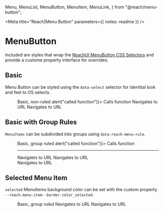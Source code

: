
  Menu,
  MenuList,
  MenuButton,
  MenuItem,
  MenuLink,
} from "@reach/menu-button";

<Meta title="Reach|Menu Button" parameters={{ notes: readme }} />

# MenuButton

Included are styles that wrap the [ReachUI MenuButton CSS Selectors](https://reacttraining.com/reach-ui/menu-button#menubutton-css-selectors) and provide a custome property interface for overrides.

## Basic

Menu Button can be styled using the `data-select` selector for identital look and feel to OS selects.

<Preview>
  <Story name="Basic">
    <Menu>
      <MenuButton data-select>Basic, non-ruled</MenuButton>
      <MenuList>
        <MenuItem onSelect={() => alert("called function")}>
          Calls function
        </MenuItem>
        <MenuLink to="#one">Navigates to URL</MenuLink>
        <MenuLink to="#two">Navigates to URL</MenuLink>
      </MenuList>
    </Menu>
  </Story>
</Preview>

## Basic with Group Rules

`MenuItems` can be subdivided into groups using `data-reach-menu-rule`.

<Preview>
  <Story name="Group Rules">
    <Menu>
      <MenuButton data-select>Basic, group ruled</MenuButton>
      <MenuList>
        <MenuItem onSelect={() => alert("called function")}>
          Calls function
        </MenuItem>
        <hr data-reach-menu-rule />
        <MenuLink to="#one">Navigates to URL</MenuLink>
        <MenuLink to="#two">Navigates to URL</MenuLink>
        <div data-reach-menu-rule />
        <MenuLink to="#two">Navigates to URL</MenuLink>
      </MenuList>
    </Menu>
  </Story>
</Preview>

## Selected Menu Item

`selected` MenuItems background color can be set with the custom property `--reach-menu-item--border-color_selected`.

<Preview>
  <Story name="Selected Menu item">
    <Menu>
      <MenuButton data-select>Basic, group ruled</MenuButton>
      <MenuList style={{ "--reach-menu-item--background-color_selected": "red" }}>
        <MenuLink to="#one">Navigates to URL</MenuLink>
        <MenuLink to="#two">Navigates to URL</MenuLink>
      </MenuList>
    </Menu>
  </Story>
</Preview>
